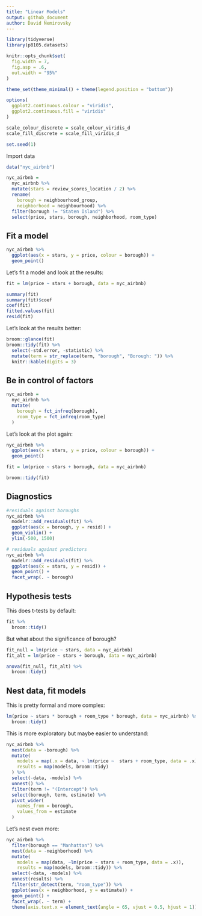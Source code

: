 ```yaml
---
title: "Linear Models"
output: github_document
author: David Nemirovsky
---
```


```r
library(tidyverse)
library(p8105.datasets)

knitr::opts_chunk$set(
  fig.width = 7,
  fig.asp = .6,
  out.width = "95%"
)

theme_set(theme_minimal() + theme(legend.position = "bottom"))

options(
  ggplot2.continuous.colour = "viridis",
  ggplot2.continuous.fill = "viridis"
)

scale_colour_discrete = scale_colour_viridis_d
scale_fill_discrete = scale_fill_viridis_d

set.seed(1)
```

Import data

```r
data("nyc_airbnb")

nyc_airbnb = 
  nyc_airbnb %>% 
  mutate(stars = review_scores_location / 2) %>% 
  rename(
    borough = neighbourhood_group,
    neighborhood = neighbourhood) %>% 
  filter(borough != "Staten Island") %>% 
  select(price, stars, borough, neighborhood, room_type)
```

## Fit a model

```r
nyc_airbnb %>% 
  ggplot(aes(x = stars, y = price, colour = borough)) + 
  geom_point()
```

Let's fit a model and look at the results:

```r
fit = lm(price ~ stars + borough, data = nyc_airbnb)

summary(fit)
summary(fit)$coef
coef(fit)
fitted.values(fit)
resid(fit)
```

Let's look at the results better:

```r
broom::glance(fit)
broom::tidy(fit) %>% 
  select(-std.error, -statistic) %>% 
  mutate(term = str_replace(term, "borough", "Borough: ")) %>% 
  knitr::kable(digits = 3)
```

## Be in control of factors

```r
nyc_airbnb = 
  nyc_airbnb %>% 
  mutate(
    borough = fct_infreq(borough), 
    room_type = fct_infreq(room_type)
  )
```

Let's look at the plot again:

```r
nyc_airbnb %>% 
  ggplot(aes(x = stars, y = price, colour = borough)) + 
  geom_point()
```

```r
fit = lm(price ~ stars + borough, data = nyc_airbnb)

broom::tidy(fit)
```

## Diagnostics

```r
#residuals against boroughs
nyc_airbnb %>% 
  modelr::add_residuals(fit) %>% 
  ggplot(aes(x = borough, y = resid)) + 
  geom_violin() +
  ylim(-500, 1500)

# residuals against predictors
nyc_airbnb %>% 
  modelr::add_residuals(fit) %>% 
  ggplot(aes(x = stars, y = resid)) + 
  geom_point() +
  facet_wrap(. ~ borough)
```

## Hypothesis tests

This does t-tests by default:

```r
fit %>% 
  broom::tidy()
```

But what about the significance of borough?

```r
fit_null = lm(price ~ stars, data = nyc_airbnb)
fit_alt = lm(price ~ stars + borough, data = nyc_airbnb)

anova(fit_null, fit_alt) %>% 
  broom::tidy()
```

## Nest data, fit models

This is pretty formal and more complex:

```r
lm(price ~ stars * borough + room_type * borough, data = nyc_airbnb) %>% 
  broom::tidy()
```

This is more exploratory but maybe easier to understand:

```r
nyc_airbnb %>% 
  nest(data = -borough) %>% 
  mutate(
    models = map(.x = data, ~ lm(price ~  stars + room_type, data = .x)),
    results = map(models, broom::tidy)
  ) %>% 
  select(-data, -models) %>% 
  unnest() %>% 
  filter(term != "(Intercept") %>% 
  select(borough, term, estimate) %>% 
  pivot_wider(
    names_from = borough,
    values_from = estimate
  )
```

Let's nest even more:

```r
nyc_airbnb %>% 
  filter(borough == "Manhattan") %>% 
  nest(data = -neighborhood) %>% 
  mutate(
    models = map(data, ~lm(price ~ stars + room_type, data = .x)),
    results = map(models, broom::tidy)) %>% 
  select(-data, -models) %>% 
  unnest(results) %>% 
  filter(str_detect(term, "room_type")) %>% 
  ggplot(aes(x = neighborhood, y = estimate)) + 
  geom_point() + 
  facet_wrap(. ~ term) + 
  theme(axis.text.x = element_text(angle = 65, vjust = 0.5, hjust = 1))
```

